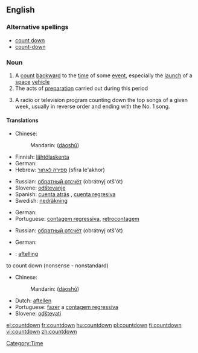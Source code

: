 {{wikipedia}}
==English==

===Alternative spellings===
*[[count down]]
*[[count-down]]

===Noun===
{{en-noun}}

# A [[count]] [[backward]] to the [[time]] of some [[event]], especially the [[launch]] of a [[space]] [[vehicle]]
# The acts of [[preparation]] carried out during this period
# {{slang}} A radio or television program counting down the top songs of a given week, usually in reverse order and ending with the No. 1 song.

====Translations====
{{trans-top|A count backward to the time of some event}}
*Chinese:
*:Mandarin: {{zh-ts|[[倒]][[數]]|[[倒]][[数]]}} ([[dào]][[shǔ]])
*Finnish: [[lähtölaskenta]]
*German: {{t+|de|Countdown|m}}
*Hebrew: [[ספירה לאחור]] (sfira le'akhor) {{f}}
{{trans-mid}}
*Russian: [[обратный отсчёт]] (obrátnyj otš'ót) {{m}}
*Slovene: [[odštevanje]] {{n}}
*Spanish: [[cuenta atrás]] {{f}} {{italbrac|Spain}}, [[cuenta regresiva]] {{f}} {{italbrac|Latin America}}
*Swedish: [[nedräkning]] {{c}}
{{trans-bottom}}

{{trans-top|The acts of preparation carried out during this period}}
* German: {{t+|de|Zeitkontrolle|f}}
*Portuguese: [[contagem regressiva]], [[retrocontagem]] {{f}}
{{trans-mid}}
*Russian: [[обратный отсчёт]] (obrátnyj otš'ót) {{m}}
{{trans-bottom}}

{{trans-top|A radio or television program counting down the top songs of a given week}}
*German: {{t+|de|Countdown|m}}
{{trans-mid}}
{{trans-bottom}}

{{checktrans-top}}
*{{ttbc|Dutch}}: [[aftelling]] {{f}}
{{trans-mid}}

;to count down (nonsense - nonstandard)
*Chinese:
*:Mandarin: {{zh-ts|[[倒]][[數]]|[[倒]][[数]]}} ([[dào]][[shǔ]])
*Dutch: [[aftellen]]
*Portuguese: [[fazer]] a [[contagem regressiva]]
*Slovene: [[odštevati]]
{{trans-bottom}}

[[Category:Time]]

[[el:countdown]]
[[fr:countdown]]
[[hu:countdown]]
[[pl:countdown]]
[[fi:countdown]]
[[vi:countdown]]
[[zh:countdown]]